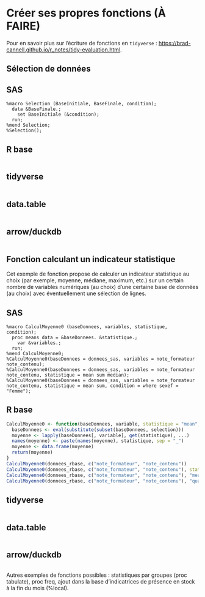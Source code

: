 # Créer ses propres fonctions (À FAIRE)

Pour en savoir plus sur l'écriture de fonctions en `tidyverse` :
<https://brad-cannell.github.io/r_notes/tidy-evaluation.html>.

## Sélection de données
::: {.panel-tabset group="language"}

## SAS {.unnumbered .unlisted}
``` sas
%macro Selection (BaseInitiale, BaseFinale, condition);
  data &BaseFinale.;
    set BaseInitiale (&condition);
  run;
%mend Selection;
%Selection();
```

## R base {.unnumbered .unlisted}
```r

```

## tidyverse {.unnumbered .unlisted}

```r

```

## data.table {.unnumbered .unlisted}
```r

```

## arrow/duckdb {.unnumbered .unlisted}
```r

```

:::

## Fonction calculant un indicateur statistique
::: {.panel-tabset group="language"}

Cet exemple de fonction propose de calculer un indicateur statistique au choix (par exemple, moyenne, médiane, maximum, etc.) sur un certain nombre de variables numériques (au choix) d'une certaine base de données (au choix) avec éventuellement une sélection de lignes.

## SAS {.unnumbered .unlisted}
``` sas
%macro CalculMoyenne0 (baseDonnees, variables, statistique, condition);
  proc means data = &baseDonnees. &statistique.;
    var &variables.;
  run;
%mend CalculMoyenne0;
%CalculMoyenne0(baseDonnees = donnees_sas, variables = note_formateur note_contenu);
%CalculMoyenne0(baseDonnees = donnees_sas, variables = note_formateur note_contenu, statistique = mean sum median);
%CalculMoyenne0(baseDonnees = donnees_sas, variables = note_formateur note_contenu, statistique = mean sum, condition = where sexef = "Femme");
```

## R base {.unnumbered .unlisted}
```r
CalculMoyenne0 <- function(baseDonnees, variable, statistique = "mean", ..., selection = TRUE) {
  baseDonnees <- eval(substitute(subset(baseDonnees, selection)))
  moyenne <- lapply(baseDonnees[, variable], get(statistique), ...)
  names(moyenne) <- paste(names(moyenne), statistique, sep = "_")
  moyenne <- data.frame(moyenne)
  return(moyenne)
}
CalculMoyenne0(donnees_rbase, c("note_formateur", "note_contenu"))
CalculMoyenne0(donnees_rbase, c("note_formateur", "note_contenu"), statistique = "median", na.rm = TRUE)
CalculMoyenne0(donnees_rbase, c("note_formateur", "note_contenu"), "mean", na.rm = TRUE, selection = sexef == "Femme")
CalculMoyenne0(donnees_rbase, c("note_formateur", "note_contenu"), "quantile", na.rm = TRUE, probs = seq(0, 1, 0.1), selection = sexef == "Femme")
```

## tidyverse {.unnumbered .unlisted}

```r

```

## data.table {.unnumbered .unlisted}
```r

```

## arrow/duckdb {.unnumbered .unlisted}
```r

```

:::

Autres exemples de fonctions possibles : statistiques par groupes (proc tabulate), proc freq, ajout dans la base d'indicatrices de présence en stock à la fin du mois (%local).